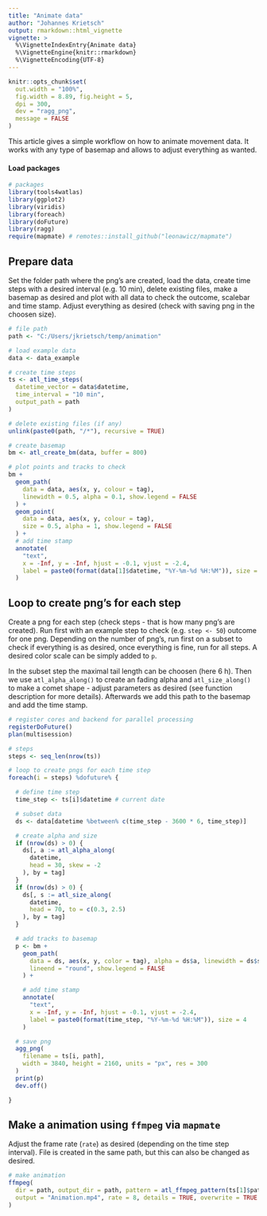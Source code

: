 ```yaml
---
title: "Animate data"
author: "Johannes Krietsch"
output: rmarkdown::html_vignette
vignette: >
  %\VignetteIndexEntry{Animate data}
  %\VignetteEngine{knitr::rmarkdown}
  %\VignetteEncoding{UTF-8}
---
```


```r
knitr::opts_chunk$set(
  out.width = "100%",
  fig.width = 8.89, fig.height = 5,
  dpi = 300,
  dev = "ragg_png",
  message = FALSE
)
``` 

This article gives a simple workflow on how to animate movement data. It works with any type of basemap and allows to adjust everything as wanted. 

#### Load packages

```r
# packages
library(tools4watlas)
library(ggplot2)
library(viridis)
library(foreach)
library(doFuture)
library(ragg)
require(mapmate) # remotes::install_github("leonawicz/mapmate")
```

## Prepare data

Set the folder path where the png's are created, load the data, create time steps with a desired interval (e.g. 10 min), delete existing files, make a basemap as desired and plot with all data to check the outcome, scalebar and time stamp. Adjust everything as desired (check with saving png in the choosen size).

```r
# file path
path <- "C:/Users/jkrietsch/temp/animation"

# load example data
data <- data_example

# create time steps
ts <- atl_time_steps(
  datetime_vector = data$datetime,
  time_interval = "10 min",
  output_path = path
)

# delete existing files (if any)
unlink(paste0(path, "/*"), recursive = TRUE)

# create basemap
bm <- atl_create_bm(data, buffer = 800)

# plot points and tracks to check
bm +
  geom_path(
    data = data, aes(x, y, colour = tag),
    linewidth = 0.5, alpha = 0.1, show.legend = FALSE
  ) +
  geom_point(
    data = data, aes(x, y, colour = tag),
    size = 0.5, alpha = 1, show.legend = FALSE
  ) +
  # add time stamp
  annotate(
    "text",
    x = -Inf, y = -Inf, hjust = -0.1, vjust = -2.4,
    label = paste0(format(data[1]$datetime, "%Y-%m-%d %H:%M")), size = 4
  )
```

## Loop to create png's for each step

Create a png for each step (check steps - that is how many png's are created). Run first with an example step to check (e.g. `step <- 50`) outcome for one png. Depending on the number of png's, run first on a subset to check if everything is as desired, once everything is fine, run for all steps. A desired color scale can be simply added to `p`.

In the subset step the maximal tail length can be choosen (here 6 h). Then we use `atl_alpha_along()` to create an fading alpha and `atl_size_along()` to make a comet shape - adjust parameters as desired (see function description for more details). Afterwards we add this path to the basemap and add the time stamp. 

```r
# register cores and backend for parallel processing
registerDoFuture()
plan(multisession)

# steps
steps <- seq_len(nrow(ts))

# loop to create pngs for each time step
foreach(i = steps) %dofuture% {

  # define time step
  time_step <- ts[i]$datetime # current date

  # subset data
  ds <- data[datetime %between% c(time_step - 3600 * 6, time_step)]

  # create alpha and size
  if (nrow(ds) > 0) {
    ds[, a := atl_alpha_along(
      datetime,
      head = 30, skew = -2
    ), by = tag]
  }
  if (nrow(ds) > 0) {
    ds[, s := atl_size_along(
      datetime,
      head = 70, to = c(0.3, 2.5)
    ), by = tag]
  }

  # add tracks to basemap
  p <- bm +
    geom_path(
      data = ds, aes(x, y, color = tag), alpha = ds$a, linewidth = ds$s,
      lineend = "round", show.legend = FALSE
    ) +

    # add time stamp
    annotate(
      "text",
      x = -Inf, y = -Inf, hjust = -0.1, vjust = -2.4,
      label = paste0(format(time_step, "%Y-%m-%d %H:%M")), size = 4
    )

  # save png
  agg_png(
    filename = ts[i, path],
    width = 3840, height = 2160, units = "px", res = 300
  )
  print(p)
  dev.off()

}
```

## Make a animation using `ffmpeg` via `mapmate`

Adjust the frame rate (`rate`) as desired (depending on the time step interval). File is created in the same path, but this can also be changed as desired.

```r
# make animation
ffmpeg(
  dir = path, output_dir = path, pattern = atl_ffmpeg_pattern(ts[1]$path),
  output = "Animation.mp4", rate = 8, details = TRUE, overwrite = TRUE
)
```
